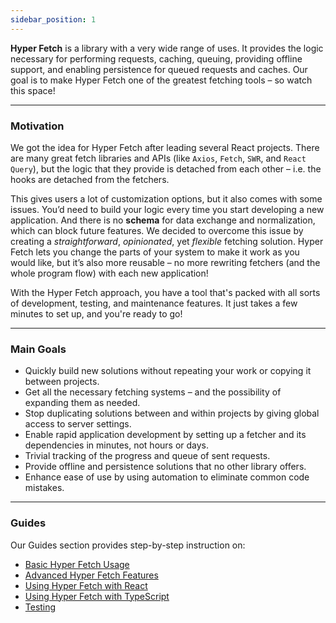 ```yaml
---
sidebar_position: 1
---
```


**Hyper Fetch** is a library with a very wide range of uses.
It provides the logic necessary for performing requests, caching, queuing, providing offline support, and
enabling persistence for queued requests and caches.
Our goal is to make Hyper Fetch one of the greatest fetching tools – so watch this space!

---

### Motivation

We got the idea for Hyper Fetch after leading several React projects.
There are many great fetch libraries and APIs (like `Axios`, `Fetch`, `SWR`, and `React Query`),
but the logic that they provide is detached from each other – i.e. the hooks are detached from the fetchers.

This gives users a lot of customization options, but it also comes with some issues. You’d need to build your
logic every time you start developing a new application. And there is no **schema** for
data exchange and normalization, which can block future features. We decided to overcome this issue by
creating a *straightforward*, *opinionated*, yet *flexible* fetching solution.
Hyper Fetch lets you change the parts of your system to make it work as you would like,
but it’s also more reusable – no more rewriting fetchers (and the whole program flow) with each new application!

With the Hyper Fetch approach, you have a tool that's packed with all sorts of development, testing,
and maintenance features. It just takes a few minutes to set up, and you're ready to go!

---

### Main Goals

- Quickly build new solutions without repeating your work or copying it between projects.
- Get all the necessary fetching systems – and the possibility of expanding them as needed.
- Stop duplicating solutions between and within projects by giving global access to server settings.
- Enable rapid application development by setting up a fetcher and its dependencies in minutes, not hours or days.
- Trivial tracking of the progress and queue of sent requests.
- Provide offline and persistence solutions that no other library offers.
- Enhance ease of use by using automation to eliminate common code mistakes.

---

### Guides

Our Guides section provides step-by-step instruction on:
- [Basic Hyper Fetch Usage](/guides/Basic/Setup)
- [Advanced Hyper Fetch Features](/guides/Advanced/Cancellation)
- [Using Hyper Fetch with React](/guides/React/Fetching)
- [Using Hyper Fetch with TypeScript](</guides/Typescript/Global Error>)
- [Testing](/guides/Testing/Isolation)
